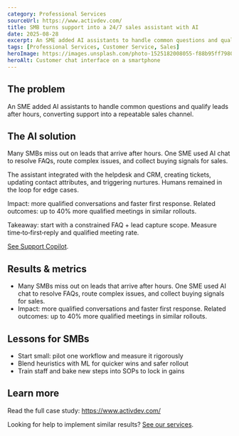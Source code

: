 ```yaml
---
category: Professional Services
sourceUrl: https://www.activdev.com/
title: SMB turns support into a 24/7 sales assistant with AI
date: 2025-08-28
excerpt: An SME added AI assistants to handle common questions and qualify leads after hours, converting support into a repeatable sales channel.
tags: [Professional Services, Customer Service, Sales]
heroImage: https://images.unsplash.com/photo-1525182008055-f88b95ff7980?q=80&w=1600&auto=format&fit=crop
heroAlt: Customer chat interface on a smartphone
---
```


## The problem

An SME added AI assistants to handle common questions and qualify leads after hours, converting support into a repeatable sales channel.

## The AI solution

Many SMBs miss out on leads that arrive after hours. One SME used AI chat to resolve FAQs, route complex issues, and collect buying signals for sales.

The assistant integrated with the helpdesk and CRM, creating tickets, updating contact attributes, and triggering nurtures. Humans remained in the loop for edge cases.

Impact: more qualified conversations and faster first response. Related outcomes: up to 40% more qualified meetings in similar rollouts.

Takeaway: start with a constrained FAQ + lead capture scope. Measure time‑to‑first‑reply and qualified meeting rate.

[See Support Copilot](/solutions).

## Results & metrics

- Many SMBs miss out on leads that arrive after hours. One SME used AI chat to resolve FAQs, route complex issues, and collect buying signals for sales.
- Impact: more qualified conversations and faster first response. Related outcomes: up to 40% more qualified meetings in similar rollouts.

## Lessons for SMBs

- Start small: pilot one workflow and measure it rigorously
- Blend heuristics with ML for quicker wins and safer rollout
- Train staff and bake new steps into SOPs to lock in gains

## Learn more

Read the full case study: <a href="https://www.activdev.com/" target="_blank" rel="noopener noreferrer">https://www.activdev.com/</a>

Looking for help to implement similar results? [See our services](/services).
